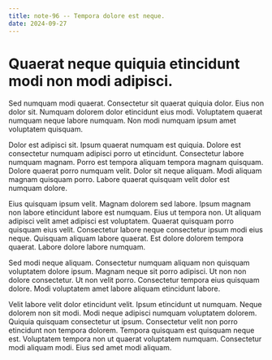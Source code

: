 ```yaml
---
title: note-96 -- Tempora dolore est neque.
date: 2024-09-27
---
```


# Quaerat neque quiquia etincidunt modi non modi adipisci.

Sed numquam modi quaerat. Consectetur sit quaerat quiquia dolor. Eius non dolor sit. Numquam dolorem dolor etincidunt
eius modi. Voluptatem quaerat numquam neque labore numquam. Non modi numquam ipsum amet voluptatem quisquam.

Dolor est adipisci sit. Ipsum quaerat numquam est quiquia. Dolore est consectetur numquam adipisci porro ut etincidunt.
Consectetur labore numquam magnam. Porro est tempora aliquam tempora magnam quisquam. Dolore quaerat porro numquam
velit. Dolor sit neque aliquam. Modi aliquam magnam quisquam porro. Labore quaerat quisquam velit dolor est numquam
dolore.

Eius quisquam ipsum velit. Magnam dolorem sed labore. Ipsum magnam non labore etincidunt labore est numquam. Eius ut
tempora non. Ut aliquam adipisci velit amet adipisci est voluptatem. Quaerat quisquam porro quisquam eius velit.
Consectetur labore neque consectetur ipsum modi eius neque. Quisquam aliquam labore quaerat. Est dolore dolorem tempora
quaerat. Labore dolore labore numquam.

Sed modi neque aliquam. Consectetur numquam aliquam non quisquam voluptatem dolore ipsum. Magnam neque sit porro
adipisci. Ut non non dolore consectetur. Ut non velit porro. Consectetur tempora eius quisquam dolore. Modi voluptatem
amet labore aliquam etincidunt labore.

Velit labore velit dolor etincidunt velit. Ipsum etincidunt ut numquam. Neque dolorem non sit modi. Modi neque adipisci
numquam voluptatem dolorem. Quiquia quisquam consectetur ut ipsum. Consectetur velit non porro etincidunt non tempora
dolorem. Tempora quisquam est quisquam neque est. Voluptatem tempora non ut quaerat voluptatem numquam. Consectetur modi
aliquam modi. Eius sed amet modi aliquam.
